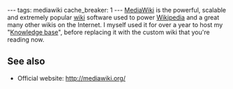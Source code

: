 ---
tags: mediawiki
cache_breaker: 1
---
[[MediaWiki]] is the powerful, scalable and extremely popular [[wiki]] software used to power [[Wikipedia]] and a great many other wikis on the Internet. I myself used it for over a year to host my "[[Knowledge base]]", before replacing it with the custom wiki that you're reading now.

== See also ==

* Official website: http://mediawiki.org/
